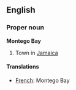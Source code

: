 ==English==

===Proper noun===
'''Montego Bay'''
# Town in [[Jamaica]]

====Translations====

*[[French]]: Montego Bay
